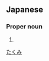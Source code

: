 ==Japanese==
{{ja-kanjitab|卓|実}}

===Proper noun===
{{ja-pos|proper|たくみ}}

# {{given name|male|lang=ja}}

[[Category:Japanese male given names|たくみ]]